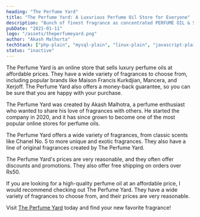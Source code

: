 ```yaml
---
heading: "The Perfume Yard"
title: "The Perfume Yard: A Luxurious Perfume Oil Store for Everyone"
description: "Bunch of finest fragrance as concentrated PERFUME OIL & SPRAYS at plausible prices"
pubDate: "2021-01-11"
logo: "/assets/theperfumeyard.png"
author: "Akash Malhorta"
techStack: ["php-plain", "mysql-plain", "linux-plain", "javascript-plain"]
status: "inactive"
---
```


The Perfume Yard is an online store that sells luxury perfume oils at affordable prices. They have a wide variety of fragrances to choose from, including popular brands like Maison Francis Kurkdjian, Mancera, and Xerjoff. The Perfume Yard also offers a money-back guarantee, so you can be sure that you are happy with your purchase.

The Perfume Yard was created by Akash Malhotra, a perfume enthusiast who wanted to share his love of fragrances with others. He started the company in 2020, and it has since grown to become one of the most popular online stores for perfume oils.

The Perfume Yard offers a wide variety of fragrances, from classic scents like Chanel No. 5 to more unique and exotic fragrances. They also have a line of original fragrances created by The Perfume Yard.

The Perfume Yard's prices are very reasonable, and they often offer discounts and promotions. They also offer free shipping on orders over Rs50.

If you are looking for a high-quality perfume oil at an affordable price, I would recommend checking out The Perfume Yard. They have a wide variety of fragrances to choose from, and their prices are very reasonable.

Visit [The Perfume Yard](https://theperfumeyard.com) today and find your new favorite fragrance!
